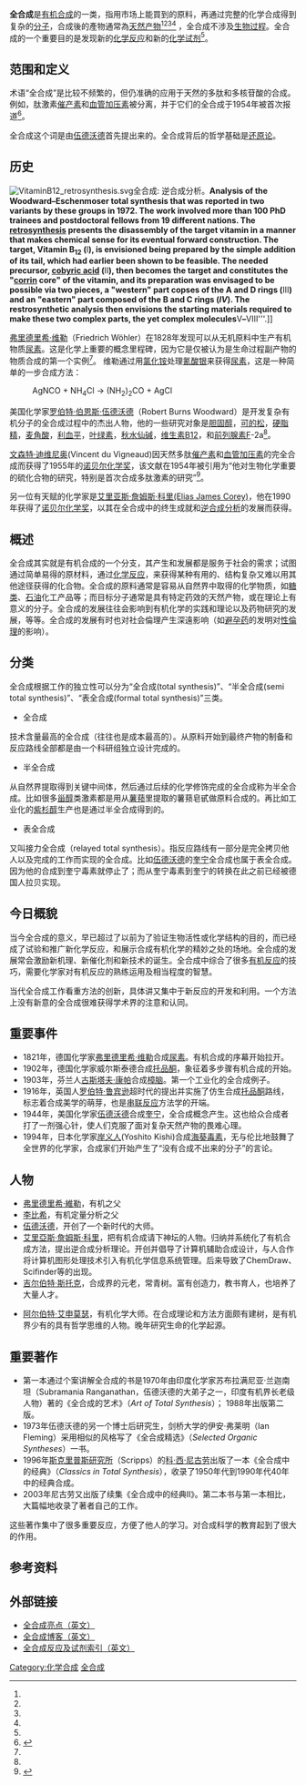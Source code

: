 '''全合成'''是[[有机合成|有机合成]]的一类，指用市场上能買到的原料，再通过完整的化学合成得到复杂的[[分子|分子]]，合成後的產物通常為[[天然产物|天然产物]]<ref name=nature /><ref name=Nicolaou1 /><ref name=Nicolaou2 /><ref name=Nicolaou3 /> ，全合成不涉及[[生物过程|生物过程]]。全合成的一个重要目的是发现新的[[化学反应|化学反应]]和新的[[化学试剂|化学试剂]]<ref name=armaly />。

== 范围和定义 ==
术语“全合成”是比较不频繁的，但仍准确的应用于天然的多肽和多核苷酸的合成。 例如，肽激素[[催产素|催产素]]和[[抗利尿激素|血管加压素]]被分离，并于它们的全合成于1954年被首次报道<ref>{{cite journal|title = The Synthesis of Oxytocin|last1 = du Vigneaud|first1 = Vincent|authorlink1 = Vincent du Vigneaud|last2 = Ressler|first2 = Charlotte|last3 = Swan|first3 = John M.|last4 = Roberts|first4 = Carleton W.|last5 = Katsoyannis|first5 = Panayotis G. | name-list-format = vanc |journal = [[Journal_of_the_American_Chemical_Society|Journal of the American Chemical Society]]|volume = 76|issue = 12|pages = 3115–3121|year = 1954|doi = 10.1021/ja01641a004}}</ref>。

全合成这个词是由[[伍德沃德|伍德沃德]]首先提出来的。全合成背后的哲学基础是[[还原论|还原论]]。

==历史==
[[Image:VitaminB12_retrosynthesis.svg|thumb]]全合成: 逆合成分析。''' Analysis of the Woodward–Eschenmoser total synthesis that was reported in two variants by these groups in 1972. The work involved more than 100 PhD trainees and postdoctoral fellows from 19 different nations. The [[retrosynthesis|retrosynthesis]] presents the disassembly of the target vitamin in a manner that makes chemical sense for its eventual forward construction. The target, Vitamin B<sub>12</sub> ('''I'''), is envisioned being prepared by the simple addition of its tail, which had earlier been shown to be feasible. The needed precursor, [[cobyric_acid|cobyric acid]] ('''II'''), then becomes the target and constitutes the "[[corrin|corrin]] core" of the vitamin, and its preparation was envisaged to be possible via two pieces, a "western" part copses of the A and D rings ('''III''') and an "eastern" part composed of the B and C rings (''IV''). The restrosynthetic analysis then envisions the starting materials required to make these two complex parts, the yet complex molecules '''V'''–'''VIII'''.]]

[[弗里德里希·维勒|弗里德里希·维勒]]（Friedrich Wöhler）在1828年发现可以从无机原料中生产有机物质[[尿素|尿素]]。这是化学上重要的概念里程碑，因为它是仅被认为是生命过程副产物的物质合成的第一个实例<ref name=Nicolaou1 />。 维勒通过用[[氯化铵|氯化铵]]处理[[氰酸银|氰酸银]]来获得[[尿素|尿素]]，这是一种简单的一步合成方法：
: AgNCO + NH<sub>4</sub>Cl → (NH<sub>2</sub>)<sub>2</sub>CO + AgCl

美国化学家[[罗伯特·伯恩斯·伍德沃德|罗伯特·伯恩斯·伍德沃德]]（Robert Burns Woodward）是开发复杂有机分子的全合成过程中的杰出人物，他的一些研究对象是[[胆固醇|胆固醇]]，[[可的松|可的松]]，[[硬脂精|硬脂精]]，[[麦角酸|麦角酸]]，[[利血平|利血平]]，[[叶绿素|叶绿素]]，[[秋水仙碱|秋水仙碱]]，[[维生素B12|维生素B12]]，和[[前列腺素|前列腺素]]F-2a<ref name=Nicolaou1 />。 

[[文森特·迪维尼奥|文森特·迪维尼奥]](Vincent du Vigneaud)因天然多肽[[催产素|催产素]]和[[抗利尿激素|血管加压素]]的完全合成而获得了1955年的[[诺贝尔化学奖|诺贝尔化学奖]]，该文献在1954年被引用为“他对生物化学重要的硫化合物的研究，特别是首次合成多肽激素的研究”<ref>{{cite web|title = The Nobel Prize in Chemistry 1955|website = Nobelprize.org|url = http://nobelprize.org/nobel_prizes/chemistry/laureates/1955/index.html|accessdate = 17 November 2016|publisher = [[Nobel_Media_AB|Nobel Media AB]]|archive-date = 2018-12-26|archive-url = https://web.archive.org/web/20181226100156/https://www.nobelprize.org/prizes/chemistry/1955/summary/|dead-url = no}}</ref>。 

另一位有天赋的化学家是[[艾里亚斯·詹姆斯·科里|艾里亚斯·詹姆斯·科里(Elias James Corey)]]，他在1990年获得了[[诺贝尔化学奖|诺贝尔化学奖]]，以其在全合成中的终生成就和[[逆合成分析|逆合成分析]]的发展而获得。

==概述==
全合成其实就是有机合成的一个分支，其产生和发展都是服务于社会的需求；试图通过简单易得的原材料，通过[[化学反应|化学反应]]，来获得某种有用的、结构复杂又难以用其他途径获得的化合物。全合成的原料通常是容易从自然界中取得的化学物质，如[[糖类|糖类]]、[[石油|石油]]化工产品等；而目标分子通常是具有特定药效的天然产物，或在理论上有意义的分子。全合成的发展往往会影响到有机化学的实践和理论以及药物研究的发展，等等。全合成的发展有时也对社会倫理产生深遠影响（如[[避孕药|避孕药]]的发明对[[性倫理|性倫理]]的影响）。

==分类==
全合成根据工作的独立性可以分为“全合成(total synthesis)”、“半全合成(semi total synthesis)”、“表全合成(formal total synthesis)”三类。
* 全合成
技术含量最高的全合成（往往也是成本最高的）。从原料开始到最终产物的制备和反应路线全部都是由一个科研组独立设计完成的。
*半全合成
从自然界提取得到关键中间体，然后通过后续的化学修饰完成的全合成称为半全合成。比如很多[[甾醇|甾醇]]类激素都是用从[[薯蓣|薯蓣]]里提取的薯蓣皂甙做原料合成的。再比如工业化的[[紫杉醇|紫杉醇]]生产也是通过半全合成得到的。
*表全合成
又叫接力全合成（relayed total synthesis）。指反应路线有一部分是完全拷贝他人以及完成的工作而实现的全合成。比如[[伍德沃德|伍德沃德]]的[[奎宁|奎宁]]全合成也属于表全合成。因为他的合成到奎宁毒素就停止了；而从奎宁毒素到奎宁的转换在此之前已经被德国人拉贝实现。

==今日概貌==
当今全合成的意义，早已超过了以前为了验证生物活性或化学结构的目的，而已经成了试验和推广新化学反应，和展示合成有机化学的精妙之处的场地。全合成的发展常会激励新机理、新催化剂和新技术的诞生。全合成中综合了很多[[有机反应|有机反应]]的技巧，需要化学家对有机反应的熟练运用及相当程度的智慧。

当代全合成工作看重方法的创新，具体讲又集中于新反应的开发和利用。一个方法上没有新意的全合成很难获得学术界的注意和认同。

==重要事件==
*1821年，德国化学家[[弗里德里希·维勒|弗里德里希·维勒]]合成[[尿素|尿素]]。有机合成的序幕开始拉开。
*1902年，德国化学家威尔斯泰德合成[[托品酮|托品酮]]，象征着多步骤有机合成的开始。
*1903年，芬兰人[[古斯塔夫·康帕|古斯塔夫·康帕]]合成[[樟脑|樟脑]]。第一个工业化的全合成例子。
*1916年，英国人[[罗伯特·鲁宾逊|罗伯特·鲁宾逊]]超时代的提出并实施了仿生合成[[托品酮|托品酮]]路线，标志着合成美学的萌芽，也是[[串联反应|串联反应]]方法学的开端。
*1944年，美国化学家[[伍德沃德|伍德沃德]]合成[[奎宁|奎宁]]，全合成概念产生。这也给众合成者打了一剂强心针，使人们克服了面对复杂天然产物的畏难心理。
*1994年，日本化学家[[岸义人|岸义人]](Yoshito Kishi)合成[[海葵毒素|海葵毒素]]，无与伦比地鼓舞了全世界的化学家，合成家们开始产生了“没有合成不出来的分子”的言论。

==人物==
{{inappropriate tone|time=2010-12-23}}
*[[弗里德里希·維勒|弗里德里希·維勒]]，有机之父
*[[李比希|李比希]]，有机定量分析之父
*[[伍德沃德|伍德沃德]]，开创了一个新时代的大师。
*[[艾里亞斯·詹姆斯·科里|艾里亞斯·詹姆斯·科里]]，把有机合成请下神坛的人物。归纳并系统化了有机合成方法，提出逆合成分析理论。开创并倡导了计算机辅助合成设计，与人合作将计算机图形处理技术引入有机化学信息系统管理。后来导致了ChemDraw、Scifinder等的出现。
* [[吉尔伯特·斯托克|吉尔伯特·斯托克]]，合成界的元老，常青树。富有创造力，教书育人，也培养了大量人才。

*[[阿尔伯特·艾申莫瑟|阿尔伯特·艾申莫瑟]]，有机化学大师。在合成理论和方法方面颇有建树，是有机界少有的具有哲学思维的人物。晚年研究生命的化学起源。

==重要著作==
*第一本通过个案讲解全合成的书是1970年由印度化学家苏布拉满尼亚·兰迦南坦（Subramania Ranganathan，伍德沃德的大弟子之一，印度有机界长老级人物）著的《全合成的艺术》（''Art of Total Synthesis''）； 1988年出版第二版。
*1973年伍德沃德的另一个博士后研究生，剑桥大学的伊安·弗莱明（Ian Fleming）采用相似的风格写了《全合成精选》（''Selected Organic Syntheses''）一书。
*1996年[[斯克里普斯研究所|斯克里普斯研究所]]（Scripps）的[[科·西·尼古劳|科·西·尼古劳]]出版了一本《全合成中的经典》（''Classics in Total Synthesis''），收录了1950年代到1990年代40年中的经典合成。
*2003年尼古劳又出版了续集《全合成中的经典Ⅱ》。第二本书与第一本相比，大篇幅地收录了著者自己的工作。

这些著作集中了很多重要反应，方便了他人的学习。对合成科学的教育起到了很大的作用。

== 参考资料 ==
{{reflist|colwidth=60em
 |refs=
<ref name=Nicolaou1>{{cite journal | author = K. C. Nicolaou | author-link = K. C. Nicolaou | author2 = D. Vourloumis | author3 = N. Winssinger and [[Phil_S._Baran|P. S. Baran]] | title = The Art and Science of Total Synthesis at the Dawn of the Twenty-First Century | year = 2000 | journal = [[Angewandte_Chemie_International_Edition|Angewandte Chemie International Edition]] | volume = 39 | issue = 1 | pages = 44–122 | doi = 10.1002/(SICI)1521-3773(20000103)39:1<44::AID-ANIE44>3.0.CO;2-L | url = http://yxzx.zjnu.edu.cn/lunwen/8.pdf | format = reprint | pmid = 10649349 | access-date = 2020-06-25 | archive-url = https://web.archive.org/web/20170517074054/http://yxzx.zjnu.edu.cn/lunwen/8.pdf | archive-date = 2017-05-17 | dead-url = yes }}</ref>
<ref name=Nicolaou2>Nicolaou, K. C. & Sorensen, E. J. 1996, Classics in Total Synthesis: Targets, Strategies, Methods, New York:John Wiley & Sons, {{ISBN|978-3-527-29231-8}}</ref>
<ref name=Nicolaou3>Nicolaou, K. C. & Snyder, S. A., 2003, Classics in Total Synthesis II: More Targets, Strategies, Methods, New York:John Wiley & Sons, {{ISBN|978-3-527-30684-8}}</ref>
<ref name=armaly>''Discovery of Novel Synthetic Methodologies and Reagents during Natural Product Synthesis in the Post-Palytoxin Era'' Ahlam M. Armaly, Yvonne C. DePorre, Emilia J. Groso, Paul S. Riehl, and Corinna S. Schindler Chem. Rev., Article ASAP {{DOI|10.1021/acs.chemrev.5b00034}}</ref>
<ref name=nature>{{cite web |url=http://www.nature.com/subjects/total-synthesis |title=Archived copy |accessdate=2015-08-22 |url-status=dead |archiveurl=https://web.archive.org/web/20141220143334/http://www.nature.com/subjects/total-synthesis |archivedate=2014-12-20 |dead-url=no }}</ref>
}}

== 外部链接 ==
* [https://www.organic-chemistry.org/Highlights/totalsynthesis.shtm 全合成亮点（英文）] {{Wayback|url=https://www.organic-chemistry.org/Highlights/totalsynthesis.shtm |date=20200930102624 }}
* [http://www.totallysynthetic.com/ 全合成博客（英文）] {{Wayback|url=http://www.totallysynthetic.com/ |date=20160316142719 }}
* [http://www.chem.wisc.edu/areas/reich/syntheses/syntheses.htm 全合成反应及试剂索引（英文）] {{Wayback|url=http://www.chem.wisc.edu/areas/reich/syntheses/syntheses.htm |date=20080921030449 }}

{{化學合成法}}

[[Category:化学合成|Category:化学合成]]
[[Category:全合成|]]
